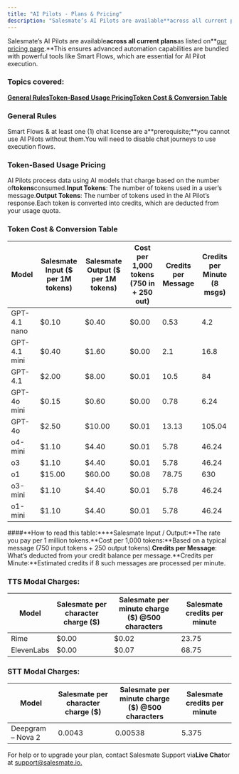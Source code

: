 ```yaml
---
title: "AI Pilots - Plans & Pricing"
description: "Salesmate’s AI Pilots are available**across all current plans**as listed on**[our pricing page](https://www.salesmate.io/pricing/).**This ensures adva..."
---
```


Salesmate’s AI Pilots are available**across all current plans**as listed on**[our pricing page](https://www.salesmate.io/pricing/).**This ensures advanced automation capabilities are bundled with powerful tools like Smart Flows, which are essential for AI Pilot execution.

### Topics covered:

[**General Rules**](https://support.salesmate.io/hc/en-us/articles/45878430342937-AI-Pilots-Plans-Pricing#01JWEK2VARR80PDPWFPHW1RYQA)[**Token-Based Usage Pricing**](https://support.salesmate.io/hc/en-us/articles/45878430342937-AI-Pilots-Plans-Pricing#01JWEK3C6MKNG8P6C3PQN9HE6C)[**Token Cost & Conversion Table**](https://support.salesmate.io/hc/en-us/articles/45878430342937-AI-Pilots-Plans-Pricing#01JWEK54BSYN1VDEMCRPC62QJB)

### General Rules

Smart Flows & at least one (1) chat license are a**prerequisite;**you cannot use AI Pilots without them.You will need to disable chat journeys to use execution flows.

### Token-Based Usage Pricing

AI Pilots process data using AI models that charge based on the number of**tokens**consumed.**Input Tokens**: The number of tokens used in a user’s message.**Output Tokens**: The number of tokens used in the AI Pilot’s response.Each token is converted into credits, which are deducted from your usage quota.

### Token Cost & Conversion Table

| Model | Salesmate Input ($ per 1M tokens) | Salesmate Output ($ per 1M tokens) | Cost per 1,000 tokens (750 in + 250 out) | Credits per Message | Credits per Minute (8 msgs) |
| --- | --- | --- | --- | --- | --- |
| GPT-4.1 nano | $0.10 | $0.40 | $0.00 | 0.53 | 4.2 |
| GPT-4.1 mini | $0.40 | $1.60 | $0.00 | 2.1 | 16.8 |
| GPT-4.1 | $2.00 | $8.00 | $0.01 | 10.5 | 84 |
| GPT-4o mini | $0.15 | $0.60 | $0.00 | 0.78 | 6.24 |
| GPT-4o | $2.50 | $10.00 | $0.01 | 13.13 | 105.04 |
| o4-mini | $1.10 | $4.40 | $0.01 | 5.78 | 46.24 |
| o3 | $1.10 | $4.40 | $0.01 | 5.78 | 46.24 |
| o1 | $15.00 | $60.00 | $0.08 | 78.75 | 630 |
| o3-mini | $1.10 | $4.40 | $0.01 | 5.78 | 46.24 |
| o1-mini | $1.10 | $4.40 | $0.01 | 5.78 | 46.24 |

####**How to read this table:****Salesmate Input / Output:**The rate you pay per 1 million tokens.**Cost per 1,000 tokens:**Based on a typical message (750 input tokens + 250 output tokens).**Credits per Message**: What’s deducted from your credit balance per message.**Credits per Minute:**Estimated credits if 8 such messages are processed per minute.

### TTS Modal Charges:

| Model | Salesmate per character charge ($) | Salesmate per minute charge ($) @500 characters | Salesmate credits per minute |
| --- | --- | --- | --- |
| Rime | $0.00 | $0.02 | 23.75 |
| ElevenLabs | $0.00 | $0.07 | 68.75 |

### STT Modal Charges:

| Model | Salesmate per character charge ($) | Salesmate per minute charge ($) @500 characters | Salesmate credits per minute |
| --- | --- | --- | --- |
| Deepgram – Nova 2 | 0.0043 | 0.00538 | 5.375 |

For help or to upgrade your plan, contact Salesmate Support via**Live Chat**or at [support@salesmate.io.](mailto:support@salesmate.io)
